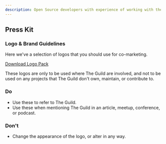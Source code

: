 ```yaml
---
description: Open Source developers with experience of working with the largest companies and applications. GraphQL consulting, workshops and trainings
---
```



## Press Kit

### Logo & Brand Guidelines

Here we've a selection of logos that you should use for
co-marketing.

[Download Logo Pack](/static/logos.zip)

These logos are only to be used where The Guild are
involved, and not to be used on any projects that The Guild don't
own, maintain, or contribute to.

### Do

- Use these to refer to The Guild.
- Use these when mentioning The Guild in an article, meetup, conference, or podcast.

### Don't

- Change the appearance of the logo, or alter in any way.

<GetInTouchSection hideCover />
